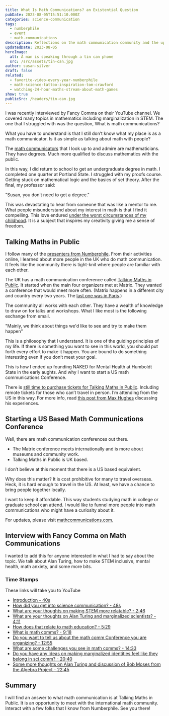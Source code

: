 ```yaml
---
title: What Is Math Communications? an Existential Question
pubDate: 2023-08-05T15:51:10.000Z
categories: science-communication
tags:
  - numberphile
  - event
  - math-communications
description: Reflections on the math communication community and the upcoming Talking Maths in Public conference.
updatedDate: 2023-08-05
heroImage:
  alt: A man is speaking through a tin can phone
  src: /src/assets/tin-can.jpg
author: susan-silver
draft: false
related:
  - favorite-video-every-year-numberphile
  - math-science-tattoo-inspiration-tom-crawford
  - watching-24-hour-maths-stream-about-math-games
show: true
publicSrc: /headers/tin-can.jpg
---
```



I was recently interviewed by Fancy Comma on their YouTube channel. We covered many topics in mathematics including marginalization in STEM.
The one that I struggled with was the question, What is math communications?

What you have to understand is that I still don’t know what my place is as a math communicator. Is it as simple as talking about math with
people?

The [math communicators](https://www.notion.so/suzza-silver/Epic-List-of-Math-Communicators-d2fee910dc5c4b92bb9f439c6ffd9550) that I look up to
and admire are mathematicians. They have degrees. Much more qualified to discuss mathematics with the public.

In this way, I did return to school to get an undergraduate degree in math. I completed one quarter at Portland State.
I struggled with my proofs course. Getting stuck on mathematical logic and the basics of set theory. After the final, my professor said:


<RegBlockquote>"Susan, you don’t need to get a degree."</RegBlockquote>

This was devastating to hear from someone that was like a mentor to me. What people misunderstand about my interest in math is that I find it
compelling. This love endured [under the worst circumstances of my childhood](https://beautyofmathematics.com/a-writers-illicit-love-affair-with-mathematics).
It is a subject that inspires my creativity giving me a sense of freedom.

## Talking Maths in Public <a name="TalkingMathsinPublic"></a>

I follow many of the [presenters from Numberphile](https://beautyofmathematics.com/favorite-video-every-year-numberphile).
From their activities online, I learned about more people in the UK who do math communication. It feels like the community there is tight-knit
where people are familiar with each other.

The UK has a math communication conference called [Talking Maths in Public](https://talkingmathsinpublic.uk/). It started when the main four
organizers met at Matrix. They wanted a conference that would meet more often. (Matrix happens in a different city and country every two years.
The [last one was in Paris](https://matrix.imaginary.org/).)

The community all works with each other. They have a wealth of knowledge to draw on for talks and workshops. What I like most is the following
exchange from email.

<RegBlockquote>
  "Mainly, we think about things we'd like to see and try to make them happen"
</RegBlockquote>

This is a philosophy that I understand. It is one of the guiding principles of my life. If there is something you want to see in this world, you
should put forth every effort to make it happen. You are bound to do something interesting even if you don’t meet your goal.

This is how I ended up founding NAKED for Mental Health at Humboldt State in the early aughts. And why I want to start a US math communications
Conference.

There is [still time to purchase tickets for Talking Maths in Public](https://www.eventbrite.co.uk/e/talking-maths-in-public-2023-tickets-580031528917?aff=oddtdtcreator).
Including remote tickets for those who can’t travel in person. I’m attending from the US in this way. For more info, read [this post from
Max Hughes](https://aperiodical.com/2023/05/my-conference-experience-tmip-2019/) discussing his experiences.

<a name="StartingaUSBasedMathCommunicationsConference"></a>

## Starting a US Based Math Communications Conference

Well, there are math communication conferences out there.

- The Matrix conference meets internationally and is more about museums and community work.
- Talking Maths in Public is UK based.

I don’t believe at this moment that there is a US based equivalent.

Why does this matter? It is cost prohibitive for many to travel overseas. Heck, it is hard enough to travel in the US. At least, we have a
chance to bring people together locally.

I want to keep it affordable. This way students studying math in college or graduate school can attend. I would like to funnel more people
into math communications who might have a curiosity about it.

For updates, please visit [mathcommunications.com.](https://mathcommunications.com/)

<a name="InterviewwithFancyCommaonMathCommunications"></a>

## Interview with Fancy Comma on Math Communications

I wanted to add this for anyone interested in what I had to say about the topic. We talk about Alan Turing, how to make STEM inclusive,
mental health, math anxiety, and some more bits.

<YouTube id="https://www.youtube.com/watch?v=kFMbugMoTsg" />

### Time Stamps <a name="TimeStamps"></a>

These links will take you to YouTube

- [Introduction - 40s](https://youtu.be/kFMbugMoTsg?t=40)
- [How did you get into science communication? - 48s](https://youtu.be/kFMbugMoTsg?t=48)
- [What are your thoughts on making STEM more relatable? - 2:46](https://youtu.be/kFMbugMoTsg?t=166)
- [What are your thoughts on Alan Turing and marginalized scientists? - 4:11](https://youtu.be/kFMbugMoTsg?t=251)
- [How does that relate to math education? - 5:29](https://youtu.be/kFMbugMoTsg?t=329)
- [What is math comms? - 9:18](https://youtu.be/kFMbugMoTsg?t=558)
- [Do you want to tell us about the math comm Conference you are organizing? - 12:55](https://youtu.be/kFMbugMoTsg?t=775)
- [What are some challenges you see in math comms? - 14:33](https://youtu.be/kFMbugMoTsg?t=873)
- [Do you have any ideas on making marginalized identities feel like they belong in sci comm? - 20:40](https://youtu.be/kFMbugMoTsg?t=1240)
- [Some more thoughts on Alan Turing and discussion of Bob Moses from the Algebra Project - 22:45](https://youtu.be/kFMbugMoTsg?t=1365)

## Summary <a name="Summary"></a>

I will find an answer to what math communication is at Talking Maths in Public. It is an opportunity to meet with the international
math community. Interact with a few folks that I know from Numberphile. See you there!
